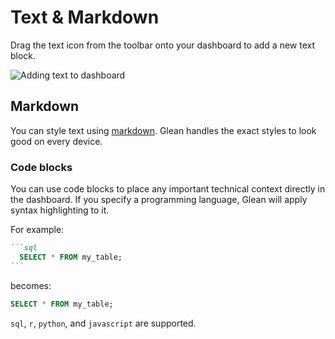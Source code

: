 # Text & Markdown

Drag the text icon from the toolbar onto your dashboard to add a new text block.

![Adding text to dashboard](/dashboards/add-text.gif)

## Markdown

You can style text using [markdown](https://commonmark.org/help/).
Glean handles the exact styles to look good on every device.

### Code blocks

You can use code blocks to place any important technical context directly in
the dashboard. If you specify a programming language, Glean will apply
syntax highlighting to it.

For example:
````md filename="markdown" copy
```sql
  SELECT * FROM my_table;
```
````

becomes:

```sql
SELECT * FROM my_table;
```

`sql`, `r`, `python`, and `javascript` are supported.

